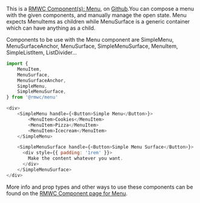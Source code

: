 This is a [RMWC Component(s): Menu](https://rmwc.io/menus), on [Github](https://github.com/jamesmfriedman/rmwc/tree/master/src/menu).You can compose a menu with the given components, and manually manage the open state. Menu expects MenuItems as children while MenuSurface is a generic container which can have anything as a child.

Components to be use with the Menu component are SimpleMenu, MenuSurfaceAnchor, MenuSurface, SimpleMenuSurface, MenuItem, SimpleListItem, ListDivider...

```js
import {
    MenuItem,
    MenuSurface,
    MenuSurfaceAnchor,
    SimpleMenu,
    SimpleMenuSurface,
} from '@rmwc/menu'
```

```js live=true
<div>
    <SimpleMenu handle={<Button>Simple Menu</Button>}>
        <MenuItem>Cookies</MenuItem>
        <MenuItem>Pizza</MenuItem>
        <MenuItem>Icecream</MenuItem>
    </SimpleMenu>

    <SimpleMenuSurface handle={<Button>Simple Menu Surface</Button>}>
      <div style={{ padding: '1rem' }}>
        Make the content whatever you want.
      </div>
    </SimpleMenuSurface>
</div>
```

More info and prop types and other ways to use these components can be found on the [RMWC Component page for Menu](https://rmwc.io/menus).
